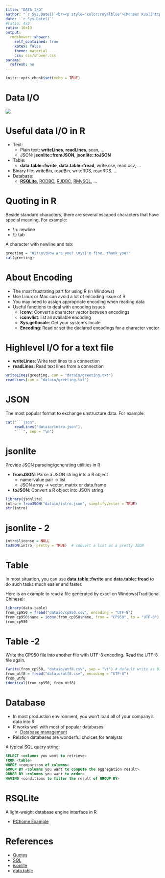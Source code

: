 ```yaml
---
title: "DATA I/O"
author: "`r Sys.Date()`<br><p style='color:royalblue'>[Mansun Kuo](https://tw.linkedin.com/pub/mansun-kuo/82/3b4/344)</p>"
date: '`r Sys.Date()`'
#ratio: 4x3
ratio: 16x10
output: 
  rmdshower::shower:
    self_contained: true
    katex: false
    theme: material
    css: css/shower.css
params:
  refresh: no
---
```

    
```r
knitr::opts_chunk$set(echo = TRUE)
```

# Data I/O {.white .Section}

<img src="img/bali.jpg" class="cover">
    
    
# Useful data I/O in R
    
- Text:
    - Plain text: **writeLines**, **readLines**, scan, ...
    - JSON: **jsonlite::fromJSON**, **jsonlite::toJSON**
- Table:
    - **data.table::fwrite**, **data.table::fread**, write.csv, read.csv, ...
- Binary file: writeBin, readBin, writeRDS, readRDS, ...
- Database:
    - **[RSQLite](https://cran.r-project.org/web/packages/RSQLite/index.html)**, 
      [RODBC](https://cran.r-project.org/web/packages/RODBC/index.html),
      [RJDBC](https://cran.r-project.org/web/packages/RJDBC/index.html),
      [RMySQL](https://cran.r-project.org/web/packages/RMySQL/index.html),
      ...


# Quoting in R

Beside standard characters, there are several 
escaped characters that have special meaning. 
For example:

- \\n: newline
- \\t: tab

A character with newline and tab:

```r
greeting = "Hi!\n\tHow are you? \n\tI'm fine, thank you!"
cat(greeting)
```


# About Encoding

- The most frustrating part for using R (in Windows) 
- Use Linux or Mac can avoid a lot of encoding issue of R
- You may need to assign appropriate encoding when reading data
- Useful functions to deal with encoding issues
    - **iconv**: Convert a character vector between encodings
    - **iconvlist**: list all available encoding
    - **Sys.getlocale**: Get your system's locale
    - **Encoding**: Read or set the declared encodings for a character vector


# Highlevel I/O for a text file

- **writeLines**: Write text lines to a connection 
- **readLines**: Read text lines from a connection

```r
writeLines(greeting, con = "dataio/greeting.txt")
readLines(con = "dataio/greeting.txt")
```


# JSON

The most popular format to exchange unstructure data. For example:

```r
cat("```json", 
    readLines("dataio/intro.json"),
    "```", sep = "\n")
```


# jsonlite

Provide JSON parseing/generating utilities in R

- **fromJSON**: Parse a JSON string into a R object
    - name-value pair -> list
    - JSON array -> vector, matrix or data.frame
- **toJSON**: Convert a R object into JSON string


```r
library(jsonlite)
intro = fromJSON("dataio/intro.json", simplifyVector = TRUE)
str(intro)
```


# jsonlite - 2

```r
intro$license = NULL
toJSON(intro, pretty = TRUE)  # convert a list as a pretty JSON  
```

# Table

In most situation, you can use 
**data.table::fwrite** and **data.table::fread**
to do such tasks much easier and faster.

Here is an example to read a file generated by excel on Windows(Traditional Chinese):

```r
library(data.table)
from_cp950 = fread("dataio/cp950.csv", encoding = "UTF-8")
from_cp950$name = iconv(from_cp950$name, from = "CP950", to = "UTF-8")
from_cp950
```


# Table -2 

Write the CP950 file into another file with UTF-8 encoding.
Read the UTF-8 file again.

```r
fwrite(from_cp950, "dataio/utf8.csv", sep = "\t") # default write as UTF-8
from_utf8 = fread("dataio/utf8.csv", encoding = "UTF-8")
from_utf8
identical(from_cp950, from_utf8)
```


# Database

- In most production environment, you won't load all of your company's data
  into R
- R works well with most of popular databases
    - [Database management](https://awesome-r.com/#awesome-r-database-management)
- Relation databases are wonderful choices for analysts

A typical SQL query string:

```sql
SELECT <columns you want to retrieve>
FROM <table>
WHERE <comparison of columns>
GROUP BY <columns you want to compute the aggregation result>
ORDER BY <columns you want to order>
HAVING <conditions to filter the result of GROUP BY>
```


# RSQLite

A light-weight database engine interface in R   

- [PChome Example](dataio/pchome.html)



# References

- [Quotes](https://stat.ethz.ch/R-manual/R-devel/library/base/html/Quotes.html)
- [SQL](https://en.wikipedia.org/wiki/SQL)
- [jsonlite](https://cran.r-project.org/web/packages/jsonlite/index.html)
- [data.table](https://cran.r-project.org/web/packages/data.table/index.html)
